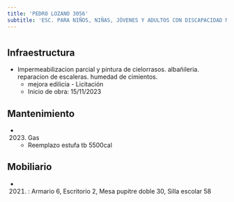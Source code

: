 ```yaml
---
title: 'PEDRO LOZANO 3056'
subtitle: 'ESC. PARA NIÑOS, NIÑAS, JÓVENES Y ADULTOS CON DISCAPACIDAD MENTAL Y FORMACIÓN INTEGRAL N° 02 DOMINGO F SARMIENTO'
---
```


#
## Infraestructura

* Impermeabilizacion parcial y pintura de cielorrasos. albañileria. reparacion de escaleras. humedad de cimientos. 
    + mejora edilicia - Licitación 
    + Inicio de obra: 15/11/2023 






## Mantenimiento

*  (2023) Gas 
    + Reemplazo estufa tb 5500cal





## Mobiliario

*  (2021) : Armario 6, Escritorio 2, Mesa pupitre doble 30, Silla escolar 58 



